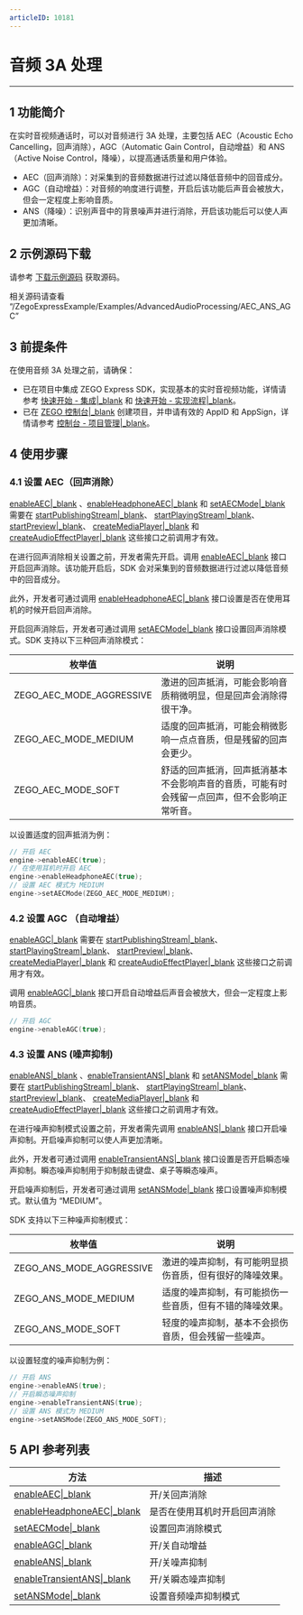 ```yaml
---
articleID: 10181
---
```

# 音频 3A 处理

- - -

## 1 功能简介

在实时音视频通话时，可以对音频进行 3A 处理，主要包括 AEC（Acoustic Echo Cancelling，回声消除），AGC（Automatic Gain Control，自动增益）和 ANS（Active Noise Control，降噪），以提高通话质量和用户体验。

- AEC（回声消除）：对采集到的音频数据进行过滤以降低音频中的回音成分。
- AGC（自动增益）：对音频的响度进行调整，开启后该功能后声音会被放大，但会一定程度上影响音质。
- ANS（降噪）：识别声音中的背景噪声并进行消除，开启该功能后可以使人声更加清晰。

## 2 示例源码下载

请参考 [下载示例源码](#9972) 获取源码。

相关源码请查看 “/ZegoExpressExample/Examples/AdvancedAudioProcessing/AEC_ANS_AGC”

## 3 前提条件

在使用音频 3A 处理之前，请确保：

- 已在项目中集成 ZEGO Express SDK，实现基本的实时音视频功能，详情请参考  [快速开始 - 集成\|_blank](#9975) 和  [快速开始 - 实现流程\|_blank](#9976)。
- 已在 [ZEGO 控制台\|_blank](https://console.zego.im) 创建项目，并申请有效的 AppID 和 AppSign，详情请参考 [控制台 - 项目管理\|_blank](#1265)。

## 4 使用步骤

### 4.1 设置 AEC（回声消除）

<div class = "mk-warning">

[enableAEC\|_blank](@enableAEC) 、[enableHeadphoneAEC\|_blank](@enableHeadphoneAEC) 和 [setAECMode\|_blank](@setAECMode) 需要在 [startPublishingStream\|_blank](@startPublishingStream)、 [startPlayingStream\|_blank](@startPlayingStream)、 [startPreview\|_blank](@startPreview)、 [createMediaPlayer\|_blank](@createMediaPlayer) 和 [createAudioEffectPlayer\|_blank](@createAudioEffectPlayer) 这些接口之前调用才有效。

</div>

在进行回声消除相关设置之前，开发者需先开启。调用 [enableAEC\|_blank](@enableAEC) 接口开启回声消除。该功能开启后，SDK 会对采集到的音频数据进行过滤以降低音频中的回音成分。


此外，开发者可通过调用 [enableHeadphoneAEC\|_blank](@enableHeadphoneAEC) 接口设置是否在使用耳机的时候开启回声消除。

开启回声消除后，开发者可通过调用 [setAECMode\|_blank](@setAECMode) 接口设置回声消除模式。SDK 支持以下三种回声消除模式：

|枚举值|说明|
|-|-|
|ZEGO_AEC_MODE_AGGRESSIVE| 激进的回声抵消，可能会影响音质稍微明显，但是回声会消除得很干净。|
|ZEGO_AEC_MODE_MEDIUM|适度的回声抵消，可能会稍微影响一点点音质，但是残留的回声会更少。|
|ZEGO_AEC_MODE_SOFT|舒适的回声抵消，回声抵消基本不会影响声音的音质，可能有时会残留一点回声，但不会影响正常听音。|

以设置适度的回声抵消为例：
```C++
// 开启 AEC
engine->enableAEC(true);
// 在使用耳机时开启 AEC
engine->enableHeadphoneAEC(true);
// 设置 AEC 模式为 MEDIUM
engine->setAECMode(ZEGO_AEC_MODE_MEDIUM);
```

### 4.2 设置 AGC （自动增益）

<div class = "mk-warning">

[enableAGC\|_blank](@enableAGC) 需要在 [startPublishingStream\|_blank](@startPublishingStream)、 [startPlayingStream\|_blank](@startPlayingStream)、 [startPreview\|_blank](@startPreview)、 [createMediaPlayer\|_blank](@createMediaPlayer) 和 [createAudioEffectPlayer\|_blank](@createAudioEffectPlayer) 这些接口之前调用才有效。

</div>

调用 [enableAGC\|_blank](@enableAGC) 接口开启自动增益后声音会被放大，但会一定程度上影响音质。

```C++
// 开启 AGC
engine->enableAGC(true);
```

### 4.3 设置 ANS (噪声抑制)

<div class = "mk-warning">

[enableANS\|_blank](@enableANS) 、[enableTransientANS\|_blank](@enableTransientANS) 和 [setANSMode\|_blank](@setANSMode) 需要在 [startPublishingStream\|_blank](@startPublishingStream)、 [startPlayingStream\|_blank](@startPlayingStream)、 [startPreview\|_blank](@startPreview)、 [createMediaPlayer\|_blank](@createMediaPlayer) 和 [createAudioEffectPlayer\|_blank](@createAudioEffectPlayer) 这些接口之前调用才有效。

</div>

在进行噪声抑制模式设置之前，开发者需先调用 [enableANS\|_blank](@enableANS) 接口开启噪声抑制。开启噪声抑制可以使人声更加清晰。


此外，开发者可通过调用 [enableTransientANS\|_blank](@enableTransientANS) 接口设置是否开启瞬态噪声抑制。瞬态噪声抑制用于抑制敲击键盘、桌子等瞬态噪声。

开启噪声抑制后，开发者可通过调用 [setANSMode\|_blank](@setANSMode) 接口设置噪声抑制模式。默认值为 “MEDIUM”。

SDK 支持以下三种噪声抑制模式：

|枚举值|说明|
|-|-|
|ZEGO_ANS_MODE_AGGRESSIVE|激进的噪声抑制，有可能明显损伤音质，但有很好的降噪效果。|
|ZEGO_ANS_MODE_MEDIUM|适度的噪声抑制，有可能损伤一些音质，但有不错的降噪效果。|
|ZEGO_ANS_MODE_SOFT|轻度的噪声抑制，基本不会损伤音质，但会残留一些噪声。|

以设置轻度的噪声抑制为例：
```C++
// 开启 ANS
engine->enableANS(true);
// 开启瞬态噪声抑制
engine->enableTransientANS(true);
// 设置 ANS 模式为 MEDIUM
engine->setANSMode(ZEGO_ANS_MODE_SOFT);
```

## 5 API 参考列表

| 方法        | 描述           |
| ----------- | -------------- |
| [enableAEC\|_blank](@enableAEC)|开/关回声消除  |
| [enableHeadphoneAEC\|_blank](@enableHeadphoneAEC) | 是否在使用耳机时开启回声消除  |
|[setAECMode\|_blank](@esetAECMode) |设置回声消除模式|
|[enableAGC\|_blank](@enableAGC)|开/关自动增益|
|[enableANS\|_blank](@enableANS)|开/关噪声抑制|
|[enableTransientANS\|_blank](@enableTransientANS)|开/关瞬态噪声抑制|
|[setANSMode\|_blank](@setANSMode)|设置音频噪声抑制模式|
